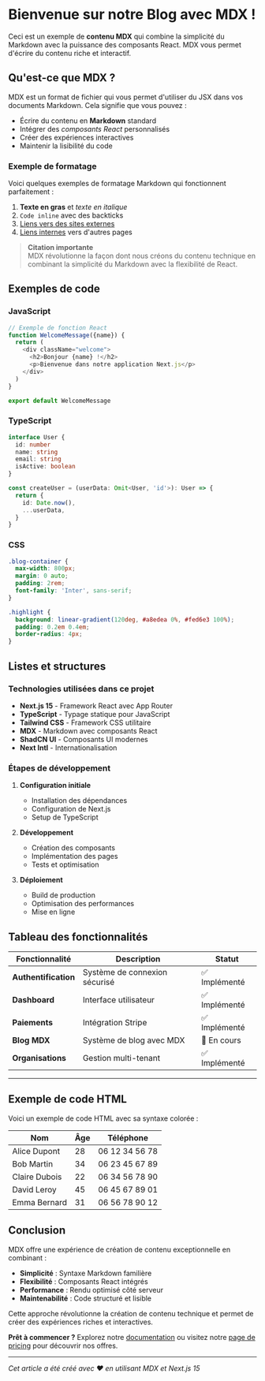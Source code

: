 # Bienvenue sur notre Blog avec MDX !

Ceci est un exemple de **contenu MDX** qui combine la simplicité du Markdown avec la puissance des composants React. MDX vous permet d'écrire du contenu riche et interactif.

## Qu'est-ce que MDX ?

MDX est un format de fichier qui vous permet d'utiliser du JSX dans vos documents Markdown. Cela signifie que vous pouvez :

- Écrire du contenu en **Markdown** standard
- Intégrer des _composants React_ personnalisés
- Créer des expériences interactives
- Maintenir la lisibilité du code

### Exemple de formatage

Voici quelques exemples de formatage Markdown qui fonctionnent parfaitement :

1. **Texte en gras** et _texte en italique_
2. `Code inline` avec des backticks
3. [Liens vers des sites externes](https://nextjs.org)
4. [Liens internes](/pricing) vers d'autres pages

> **Citation importante**  
> MDX révolutionne la façon dont nous créons du contenu technique en combinant la simplicité du Markdown avec la flexibilité de React.

## Exemples de code

### JavaScript

```javascript
// Exemple de fonction React
function WelcomeMessage({name}) {
  return (
    <div className="welcome">
      <h2>Bonjour {name} !</h2>
      <p>Bienvenue dans notre application Next.js</p>
    </div>
  )
}

export default WelcomeMessage
```

### TypeScript

```typescript
interface User {
  id: number
  name: string
  email: string
  isActive: boolean
}

const createUser = (userData: Omit<User, 'id'>): User => {
  return {
    id: Date.now(),
    ...userData,
  }
}
```

### CSS

```css
.blog-container {
  max-width: 800px;
  margin: 0 auto;
  padding: 2rem;
  font-family: 'Inter', sans-serif;
}

.highlight {
  background: linear-gradient(120deg, #a8edea 0%, #fed6e3 100%);
  padding: 0.2em 0.4em;
  border-radius: 4px;
}
```

## Listes et structures

### Technologies utilisées dans ce projet

- **Next.js 15** - Framework React avec App Router
- **TypeScript** - Typage statique pour JavaScript
- **Tailwind CSS** - Framework CSS utilitaire
- **MDX** - Markdown avec composants React
- **ShadCN UI** - Composants UI modernes
- **Next Intl** - Internationalisation

### Étapes de développement

1. **Configuration initiale**
   - Installation des dépendances
   - Configuration de Next.js
   - Setup de TypeScript

2. **Développement**
   - Création des composants
   - Implémentation des pages
   - Tests et optimisation

3. **Déploiement**
   - Build de production
   - Optimisation des performances
   - Mise en ligne

## Tableau des fonctionnalités

| Fonctionnalité       | Description                   | Statut        |
| -------------------- | ----------------------------- | ------------- |
| **Authentification** | Système de connexion sécurisé | ✅ Implémenté |
| **Dashboard**        | Interface utilisateur         | ✅ Implémenté |
| **Paiements**        | Intégration Stripe            | ✅ Implémenté |
| **Blog MDX**         | Système de blog avec MDX      | 🚧 En cours   |
| **Organisations**    | Gestion multi-tenant          | ✅ Implémenté |

---

## Exemple de code HTML

Voici un exemple de code HTML avec sa syntaxe colorée :

<table>
  <thead>
    <tr>
      <th>Nom</th>
      <th>Âge</th>
      <th>Téléphone</th>
    </tr>
  </thead>
  <tbody>
    <tr>
      <td>Alice Dupont</td>
      <td>28</td>
      <td>06 12 34 56 78</td>
    </tr>
    <tr>
      <td>Bob Martin</td>
      <td>34</td>
      <td>06 23 45 67 89</td>
    </tr>
    <tr>
      <td>Claire Dubois</td>
      <td>22</td>
      <td>06 34 56 78 90</td>
    </tr>
    <tr>
      <td>David Leroy</td>
      <td>45</td>
      <td>06 45 67 89 01</td>
    </tr>
    <tr>
      <td>Emma Bernard</td>
      <td>31</td>
      <td>06 56 78 90 12</td>
    </tr>
  </tbody>
</table>

## Conclusion

MDX offre une expérience de création de contenu exceptionnelle en combinant :

- **Simplicité** : Syntaxe Markdown familière
- **Flexibilité** : Composants React intégrés
- **Performance** : Rendu optimisé côté serveur
- **Maintenabilité** : Code structuré et lisible

Cette approche révolutionne la création de contenu technique et permet de créer des expériences riches et interactives.

**Prêt à commencer ?** Explorez notre [documentation](/docs) ou visitez notre [page de pricing](/pricing) pour découvrir nos offres.

---

_Cet article a été créé avec ❤️ en utilisant MDX et Next.js 15_
